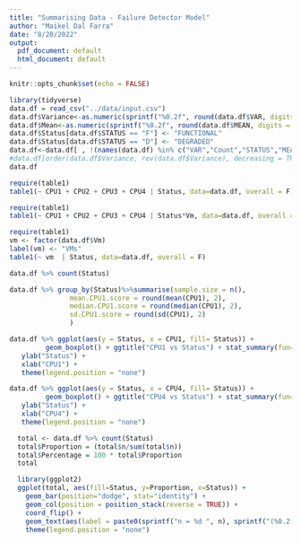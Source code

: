 ```yaml
---
title: "Summarising Data - Failure Detector Model"
author: "Maikel Dal Farra"
date: "8/20/2022"
output:
  pdf_document: default
  html_document: default
---
```


```r
knitr::opts_chunk$set(echo = FALSE)
```

```r
library(tidyverse)
data.df = read_csv("../data/input.csv")
data.df$Variance<-as.numeric(sprintf("%0.2f", round(data.df$VAR, digits = 2)))
data.df$Mean<-as.numeric(sprintf("%0.2f", round(data.df$MEAN, digits = 2)))
data.df$Status[data.df$STATUS == "F"] <- "FUNCTIONAL"
data.df$Status[data.df$STATUS == "D"] <- "DEGRADED"
data.df<-data.df[ , !(names(data.df) %in% c("VAR","Count","STATUS","MEAN"))]
#data.df[order(data.df$Variance, rev(data.df$Variance), decreasing = TRUE),] %>% head()
data.df
```

```r
require(table1)
table1(~ CPU1 + CPU2 + CPU3 + CPU4 | Status, data=data.df, overall = F)
```
```r
require(table1)
table1(~ CPU1 + CPU2 + CPU3 + CPU4 | Status*Vm, data=data.df, overall = F)
```

```r
require(table1)
vm <- factor(data.df$Vm)
label(vm) <- "VMs"
table1(~ vm  | Status, data=data.df, overall = F)
```

```r
data.df %>% count(Status)
```

```r
data.df %>% group_by(Status)%>%summarise(sample.size = n(),
               mean.CPU1.score = round(mean(CPU1), 2),
               median.CPU1.score = round(median(CPU1), 2),
               sd.CPU1.score = round(sd(CPU1), 2)
               )
```

```r
data.df %>% ggplot(aes(y = Status, x = CPU1, fill= Status)) +
         geom_boxplot() + ggtitle("CPU1 vs Status") + stat_summary(fun=mean, colour="yellow", geom="point", shape=18, size=3) +
   ylab("Status") +
   xlab("CPU1") + 
   theme(legend.position = "none")
```
```r
data.df %>% ggplot(aes(y = Status, x = CPU4, fill= Status)) +
         geom_boxplot() + ggtitle("CPU4 vs Status") + stat_summary(fun=mean, colour="yellow", geom="point", shape=18, size=3) +
   ylab("Status") +
   xlab("CPU4") + 
   theme(legend.position = "none")
```
```r
  total <- data.df %>% count(Status)
  total$Proportion = (total$n/sum(total$n))
  total$Percentage = 100 * total$Proportion
  total
```

```r
  library(ggplot2)
  ggplot(total, aes(fill=Status, y=Proportion, x=Status)) + 
    geom_bar(position="dodge", stat="identity") +
    geom_col(position = position_stack(reverse = TRUE)) +
    coord_flip() +
    geom_text(aes(label = paste0(sprintf("n = %d ", n), sprintf("(%0.2f", round(Percentage, digits = 2)),"%)"), family = "serif"), position = position_stack(reverse = TRUE, vjust = 0.5), colour = "white")
    theme(legend.position = "none")
```